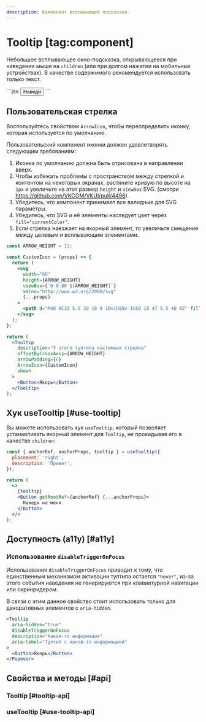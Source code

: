 ```yaml
---
description: Компонент всплывающей подсказки.
---
```


<Overview group="modals">

# Tooltip [tag:component]

Небольшое всплывающее окно-подсказка, открывающееся при наведении мыши на `children` (или при долгом нажатии на мобильных устройствах).
В качестве содержимого рекомендуется использовать только текст.

</Overview>

<Playground>
  ```jsx
  <Tooltip placement="right" description="Привет">
    <Button>Наведи</Button>
  </Tooltip>
  ```
</Playground>

## Пользовательская стрелка

Воспользуйтесь свойством `ArrowIcon`, чтобы переопределить иконку, которая используется по умолчанию.

Пользовательский компонент иконки должен удовлетворять следующим требованиям:

1. Иконка по умолчанию должна быть отрисована в направлении вверх.
2. Чтобы избежать проблемы с пространством между стрелкой и контентом на некоторых экранах,
   растяните кривую по высоте на `1px` и увеличьте на этот размер `height` и `viewBox` SVG.
   (смотри https://github.com/VKCOM/VKUI/pull/4496).
3. Убедитесь, что компонент принимает все валидные для SVG параметры.
4. Убедитесь, что SVG и её элементы наследует цвет через `fill="currentColor"`.
5. Если стрелка наезжает на якорный элемент, то увеличьте смещение между целевым и всплывающим элементами.

<Playground>

```jsx
const ARROW_HEIGHT = 11;

const CustomIcon = (props) => {
  return (
    <svg
      width="80"
      height={ARROW_HEIGHT}
      viewBox={`0 0 80 ${ARROW_HEIGHT}`}
      xmlns="http://www.w3.org/2000/svg"
      {...props}
    >
      <path d="M40 0C33 5.5 20 10 0 10v1h80v-1C60 10 47 5.5 40 0Z" fill="currentColor" />
    </svg>
  );
};

return (
  <Tooltip
    description="У этого тултипа кастомная стрелка"
    offsetByCrossAxis={ARROW_HEIGHT}
    arrowPadding={6}
    ArrowIcon={CustomIcon}
    shown
  >
    <Button>Якорь</Button>
  </Tooltip>
);
```

</Playground>

## Хук useTooltip [#use-tooltip]

Вы можете использовать хук `useTooltip`, который позволяет устанавливать якорный элемент для `Tooltip`,
не прокидывая его в качестве `children`:

<Playground>

```jsx
const { anchorRef, anchorProps, tooltip } = useTooltip({
  placement: 'right',
  description: 'Привет',
});

return (
  <>
    {tooltip}
    <Button getRootRef={anchorRef} {...anchorProps}>
      Наведи на меня
    </Button>
  </>
);
```

</Playground>

## Доступность (a11y) [#a11y]

### Использование `disableTriggerOnFocus`

Использования `disableTriggerOnFocus` приводит к тому, что единственным механизмом активации тултипа остается `"hover"`, из-за этого события наведения не генерируются при клавиатурной навигации или скринридером.

В связи с этим данное свойство стоит использовать только для декоративных элементов с `aria-hidden`.

```jsx
<Tooltip
  aria-hidden="true"
  disableTriggerOnFocus
  description="Какая-то информация"
  aria-label="Тултип с какой-то информацией"
>
  <Button>Якорь</Button>
</Popover>
```

## Свойства и методы [#api]

<PropsTable name="Tooltip">

### Tooltip [#tooltip-api]

### useTooltip [#use-tooltip-api]

</PropsTable>
